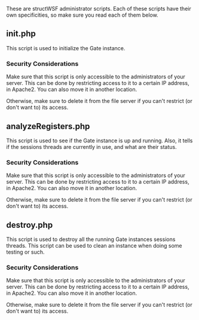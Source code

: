 These are structWSF administrator scripts. Each of these scripts have their own specificities, so make sure you read 
each of them below.

== init.php ==

This script is used to initialize the Gate instance.

=== Security Considerations ===

Make sure that this script is only accessible to the administrators of your server. This can be done by restricting
access to it to a certain IP address, in Apache2. You can also move it in another location.

Otherwise, make sure to delete it from the file server if you can't restrict (or don't want to) its access.

== analyzeRegisters.php ==

This script is used to see if the Gate instance is up and running. Also, it tells if the sessions threads are 
currently in use, and what are their status.

=== Security Considerations ===

Make sure that this script is only accessible to the administrators of your server. This can be done by restricting
access to it to a certain IP address, in Apache2. You can also move it in another location.

Otherwise, make sure to delete it from the file server if you can't restrict (or don't want to) its access.

== destroy.php ==

This script is used to destroy all the running Gate instances sessions threads. This script can be used to clean
an instance when doing some testing or such.

=== Security Considerations ===

Make sure that this script is only accessible to the administrators of your server. This can be done by restricting
access to it to a certain IP address, in Apache2. You can also move it in another location.

Otherwise, make sure to delete it from the file server if you can't restrict (or don't want to) its access.
